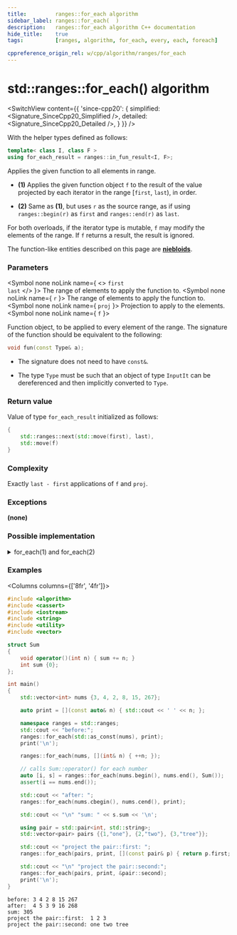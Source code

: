 ```yaml
---
title:         ranges::for_each algorithm
sidebar_label: ranges::for_each(  )
description:   ranges::for_each algorithm C++ documentation
hide_title:    true
tags:          [ranges, algorithm, for_each, every, each, foreach]

cppreference_origin_rel: w/cpp/algorithm/ranges/for_each
---
```



<!----------------- Codes ---------------------->


# std::ranges::for_each() algorithm

<SwitchView content={{
	'since-cpp20': {
		simplified:	<Signature_SinceCpp20_Simplified />,
		detailed:	<Signature_SinceCpp20_Detailed />,
	}
}} />

With the helper types defined as follows:
```cpp
template< class I, class F >
using for_each_result = ranges::in_fun_result<I, F>;
```

Applies the given function to all elements in range.

- **(1)** Applies the given function object `f` to the result of the value projected by each iterator in the range [`first`, `last`), in order.

- **(2)** Same as **(1)**, but uses `r` as the source range, as if using `ranges::begin(r)` as `first` and `ranges::end(r)` as `last`.

For both overloads, if the iterator type is mutable, `f` may modify the elements of the range.
If `f` returns a result, the result is ignored.

The function-like entities described on this page are [**niebloids**](/docs/std/algo/niebloids).

### Parameters

<SymbolTable>

  <Symbol none noLink name={ <> <code>first</code> <br/> <code>last</code> </> }>
    The range of elements to apply the function to.
  </Symbol>
  <Symbol none noLink name={ <code>r</code> }>
    The range of elements to apply the function to.
  </Symbol>
  <Symbol none noLink name={ <code>proj</code> }>
    Projection to apply to the elements.
  </Symbol>
  <Symbol none noLink name={ <code>f</code> }>

Function object, to be applied to every element of the range.
The signature of the function should be equivalent to the following:
```cpp
void fun(const Type& a);
```
- The signature does not need to have `const&`.
- The type `Type` must be such that an object of type `InputIt` can be dereferenced and then implicitly converted to `Type`.


  </Symbol>

</SymbolTable>

### Return value

Value of type `for_each_result` initialized as follows:
```cpp
{
	std::ranges::next(std::move(first), last),
	std::move(f)
}
```

### Complexity

Exactly `last - first` applications of `f` and `proj`.

### Exceptions

**(none)**

### Possible implementation

<details>
<summary>for_each(1) and for_each(2)</summary>

```cpp
struct for_each_fn
{
    template<std::input_iterator I, std::sentinel_for<I> S, class Proj = std::identity,
             std::indirectly_unary_invocable<std::projected<I, Proj>> Fun>
    constexpr ranges::for_each_result<I, Fun>
        operator()(I first, S last, Fun f, Proj proj = {}) const
    {
        for (; first != last; ++first)
            std::invoke(f, std::invoke(proj, *first));
        return {std::move(first), std::move(f)};
    }

    template<ranges::input_range R, class Proj = std::identity,
             std::indirectly_unary_invocable<std::projected<ranges::iterator_t<R>,
             Proj>> Fun>
    constexpr ranges::for_each_result<ranges::borrowed_iterator_t<R>, Fun>
        operator()(R&& r, Fun f, Proj proj = {}) const
    {
        return (*this)(ranges::begin(r), ranges::end(r), std::move(f), std::ref(proj));
    }
};

inline constexpr for_each_fn for_each;
```

</details>

### Examples

<Columns columns={['8fr', '4fr']}>
<div>

```cpp title='Main.cpp' showLineNumbers
#include <algorithm>
#include <cassert>
#include <iostream>
#include <string>
#include <utility>
#include <vector>

struct Sum
{
    void operator()(int n) { sum += n; }
    int sum {0};
};

int main()
{
    std::vector<int> nums {3, 4, 2, 8, 15, 267};

    auto print = [](const auto& n) { std::cout << ' ' << n; };

    namespace ranges = std::ranges;
    std::cout << "before:";
    ranges::for_each(std::as_const(nums), print);
    print('\n');

    ranges::for_each(nums, [](int& n) { ++n; });

    // calls Sum::operator() for each number
    auto [i, s] = ranges::for_each(nums.begin(), nums.end(), Sum());
    assert(i == nums.end());

    std::cout << "after: ";
    ranges::for_each(nums.cbegin(), nums.cend(), print);

    std::cout << "\n" "sum: " << s.sum << '\n';

    using pair = std::pair<int, std::string>; 
    std::vector<pair> pairs {{1,"one"}, {2,"two"}, {3,"tree"}};

    std::cout << "project the pair::first: ";
    ranges::for_each(pairs, print, [](const pair& p) { return p.first; });

    std::cout << "\n" "project the pair::second:";
    ranges::for_each(pairs, print, &pair::second);
    print('\n');
}
```

</div>
<div>

```plaintext title="Output"
before: 3 4 2 8 15 267 
after:  4 5 3 9 16 268
sum: 305
project the pair::first:  1 2 3
project the pair::second: one two tree
```

</div>
</Columns>
